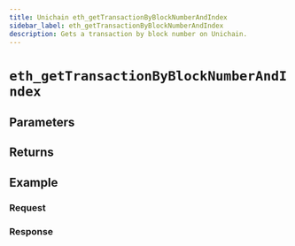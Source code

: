 ```yaml
---
title: Unichain eth_getTransactionByBlockNumberAndIndex
sidebar_label: eth_getTransactionByBlockNumberAndIndex
description: Gets a transaction by block number on Unichain.
---
```




# `eth_getTransactionByBlockNumberAndIndex`

<Description />

## Parameters


<Params />

## Returns


<Returns />

## Example


<Example />

### Request


<Request />

### Response


<Response />
